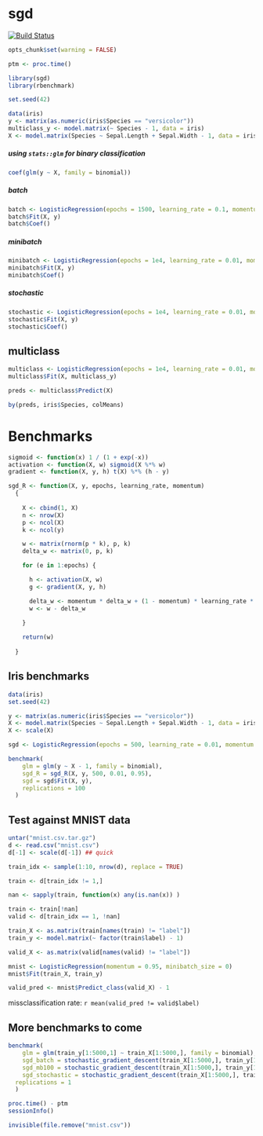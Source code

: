 sgd
===========

[![Build Status](https://travis-ci.org/jlburkhead/sgd.png?branch=master)](https://travis-ci.org/jlburkhead/sgd)

```r

opts_chunk$set(warning = FALSE)

```

```r

ptm <- proc.time()

library(sgd)
library(rbenchmark)

set.seed(42)

data(iris)
y <- matrix(as.numeric(iris$Species == "versicolor"))
multiclass_y <- model.matrix(~ Species - 1, data = iris)
X <- model.matrix(Species ~ Sepal.Length + Sepal.Width - 1, data = iris)

```

##### using `stats::glm` for binary classification

```r

coef(glm(y ~ X, family = binomial))

```


##### batch

```r

batch <- LogisticRegression(epochs = 1500, learning_rate = 0.1, momentum = 0.99, minibatch_size = 0)
batch$Fit(X, y)
batch$Coef()

```

##### minibatch

```r

minibatch <- LogisticRegression(epochs = 1e4, learning_rate = 0.01, momentum = 0.99, minibatch_size = 10)
minibatch$Fit(X, y)
minibatch$Coef()

```

##### stochastic

```r

stochastic <- LogisticRegression(epochs = 1e4, learning_rate = 0.01, momentum = 0.99, minibatch_size = 1)
stochastic$Fit(X, y)
stochastic$Coef()

```

## multiclass

```r

multiclass <- LogisticRegression(epochs = 1e4, learning_rate = 0.01, momentum = 0.99, minibatch_size = 10)
multiclass$Fit(X, multiclass_y)

preds <- multiclass$Predict(X)

by(preds, iris$Species, colMeans)

```

# Benchmarks

```r

sigmoid <- function(x) 1 / (1 + exp(-x))
activation <- function(X, w) sigmoid(X %*% w)
gradient <- function(X, y, h) t(X) %*% (h - y)

sgd_R <- function(X, y, epochs, learning_rate, momentum)
  {
      
    X <- cbind(1, X)
    n <- nrow(X)
    p <- ncol(X)
    k <- ncol(y)

    w <- matrix(rnorm(p * k), p, k)
    delta_w <- matrix(0, p, k)

    for (e in 1:epochs) {

      h <- activation(X, w)
      g <- gradient(X, y, h)

      delta_w <- momentum * delta_w + (1 - momentum) * learning_rate * g
      w <- w - delta_w
      
    }

    return(w)
    
  }

```

## Iris benchmarks

```r

data(iris)
set.seed(42)

y <- matrix(as.numeric(iris$Species == "versicolor"))
X <- model.matrix(Species ~ Sepal.Length + Sepal.Width - 1, data = iris)
X <- scale(X)

sgd <- LogisticRegression(epochs = 500, learning_rate = 0.01, momentum = 0.95, minibatch_size = 0)

benchmark(
    glm = glm(y ~ X - 1, family = binomial),
    sgd_R = sgd_R(X, y, 500, 0.01, 0.95),
    sgd = sgd$Fit(X, y),
    replications = 100
  )

```

## Test against MNIST data

```r

untar("mnist.csv.tar.gz")
d <- read.csv("mnist.csv")
d[-1] <- scale(d[-1]) ## quick

train_idx <- sample(1:10, nrow(d), replace = TRUE)

train <- d[train_idx != 1,]

nan <- sapply(train, function(x) any(is.nan(x)) )

train <- train[!nan]
valid <- d[train_idx == 1, !nan]

train_X <- as.matrix(train[names(train) != "label"])
train_y <- model.matrix(~ factor(train$label) - 1)

valid_X <- as.matrix(valid[names(valid) != "label"])

```

```r

mnist <- LogisticRegression(momentum = 0.95, minibatch_size = 0)
mnist$Fit(train_X, train_y)

valid_pred <- mnist$Predict_class(valid_X) - 1

```

missclassification rate: `r mean(valid_pred != valid$label)`


## More benchmarks to come

```r

benchmark(
    glm = glm(train_y[1:5000,1] ~ train_X[1:5000,], family = binomial),
    sgd_batch = stochastic_gradient_descent(train_X[1:5000,], train_y[1:5000, 1, drop = FALSE], 100, 0.01, 0.99, nrow(train_X), shuffle = FALSE),
    sgd_mb100 = stochastic_gradient_descent(train_X[1:5000,], train_y[1:5000, 1, drop = FALSE], 100, 0.01, 0.99, 100),
    sgd_stochastic = stochastic_gradient_descent(train_X[1:5000,], train_y[1:5000, 1, drop = FALSE], 100, 0.01, 0.99, 1),
  replications = 1
  )

```

```r

proc.time() - ptm
sessionInfo()

```

```r

invisible(file.remove("mnist.csv"))

```
